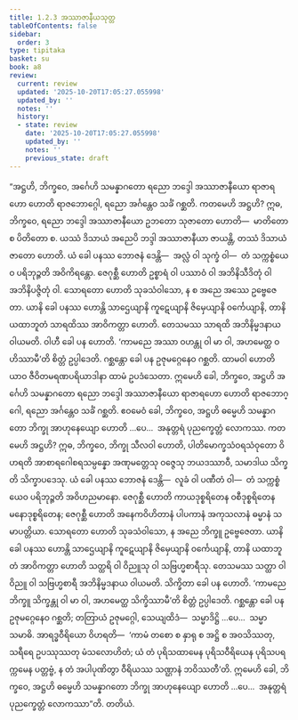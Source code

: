 ```yaml
---
title: 1.2.3 အဿာဇာနီယသုတ္တ
tableOfContents: false
sidebar:
  order: 3
type: tipitaka
basket: su
book: a8
review:
  current: review
  updated: '2025-10-20T17:05:27.055998'
  updated_by: ''
  notes: ''
  history:
  - state: review
    date: '2025-10-20T17:05:27.055998'
    updated_by: ''
    notes: ''
    previous_state: draft
---
```



<DynamicBreadcrumb />


<ReviewStatus review={frontmatter.review} showDetails={true} />

<HypothesisAnnotation frontmatter={frontmatter} />

<Division number="13" book="a8" e="ch" v="17" p="32">

<Paragraph number="147" book="a8">
“အဋ္ဌဟိ, ဘိက္ခဝေ, အင်္ဂေဟိ သမန္နာဂတော ရညော ဘဒ္ဒေါ အဿာဇာနီယော ရာဇာရဟော ဟောတိ ရာဇဘောဂ္ဂေါ, ရညော အင်္ဂန္တေဝ သင်္ခံ ဂစ္ဆတိ. ကတမေဟိ အဋ္ဌဟိ? ဣဓ, ဘိက္ခဝေ, ရညော ဘဒ္ဒေါ အဿာဇာနီယော ဥဘတော သုဇာတော ဟောတိ—  မာတိတော စ ပိတိတော စ. ယဿံ ဒိသာယံ အညေပိ ဘဒ္ဒါ အဿာဇာနီယာ ဇာယန္တိ, တဿံ ဒိသာယံ ဇာတော ဟောတိ. ယံ ခေါ ပနဿ ဘောဇနံ ဒေန္တိ—  အလ္လံ ဝါ သုက္ခံ ဝါ—  တံ သက္ကစ္စံယေဝ ပရိဘုဉ္ဇတိ အဝိကိရန္တော. ဇေဂုစ္ဆီ ဟောတိ ဥစ္စာရံ ဝါ ပဿာဝံ ဝါ အဘိနိသီဒိတုံ ဝါ အဘိနိပဇ္ဇိတုံ ဝါ. သောရတော ဟောတိ သုခသံဝါသော, န စ အညေ အဿေ ဥဗ္ဗေဇေတာ. ယာနိ ခေါ ပနဿ ဟောန္တိ သာဌေယျာနိ ကူဋေယျာနိ ဇိမှေယျာနိ ဝင်္ကေယျာနိ, တာနိ ယထာဘူတံ သာရထိဿ အာဝိကတ္တာ ဟောတိ. တေသမဿ သာရထိ အဘိနိမ္မဒနာယ ဝါယမတိ. ဝါဟီ ခေါ ပန ဟောတိ. ‘ကာမညေ အဿာ ဝဟန္တု ဝါ မာ ဝါ, အဟမေတ္ထ ဝဟိဿာမီ’တိ စိတ္တံ ဥပ္ပါဒေတိ. ဂစ္ဆန္တော ခေါ ပန ဥဇုမဂ္ဂေနေဝ ဂစ္ဆတိ. ထာမဝါ ဟောတိ ယာဝ ဇီဝိတမရဏပရိယာဒါနာ ထာမံ ဥပဒံသေတာ. ဣမေဟိ ခေါ, ဘိက္ခဝေ, အဋ္ဌဟိ အင်္ဂေဟိ သမန္နာဂတော ရညော ဘဒ္ဒေါ အဿာဇာနီယော ရာဇာရဟော ဟောတိ ရာဇဘောဂ္ဂေါ, ရညော အင်္ဂန္တေဝ သင်္ခံ ဂစ္ဆတိ.
</Paragraph>

<Paragraph number="148" book="a8">
ဧဝမေဝံ ခေါ, ဘိက္ခဝေ, အဋ္ဌဟိ ဓမ္မေဟိ သမန္နာဂတော ဘိက္ခု အာဟုနေယျော ဟောတိ …ပေ…  အနုတ္တရံ ပုညက္ခေတ္တံ လောကဿ. ကတမေဟိ အဋ္ဌဟိ? ဣဓ, ဘိက္ခဝေ, ဘိက္ခု သီလဝါ ဟောတိ, ပါတိမောက္ခသံဝရသံဝုတော ဝိဟရတိ အာစာရဂေါစရသမ္ပန္နော အဏုမတ္တေသု ဝဇ္ဇေသု ဘယဒဿာဝီ, သမာဒါယ သိက္ခတိ သိက္ခာပဒေသု. ယံ ခေါ ပနဿ ဘောဇနံ ဒေန္တိ—  လူခံ ဝါ ပဏီတံ ဝါ—  တံ သက္ကစ္စံယေဝ ပရိဘုဉ္ဇတိ အဝိဟညမာနော. ဇေဂုစ္ဆီ ဟောတိ ကာယဒုစ္စရိတေန ဝစီဒုစ္စရိတေန မနောဒုစ္စရိတေန; ဇေဂုစ္ဆီ ဟောတိ အနေကဝိဟိတာနံ ပါပကာနံ အကုသလာနံ ဓမ္မာနံ သမာပတ္တိယာ. သောရတော ဟောတိ သုခသံဝါသော, န အညေ ဘိက္ခူ ဥဗ္ဗေဇေတာ. ယာနိ ခေါ ပနဿ ဟောန္တိ သာဌေယျာနိ ကူဋေယျာနိ ဇိမှေယျာနိ ဝင်္ကေယျာနိ, တာနိ ယထာဘူတံ အာဝိကတ္တာ ဟောတိ သတ္ထရိ ဝါ ဝိညူသု ဝါ သဗြဟ္မစာရီသု. တေသမဿ သတ္ထာ ဝါ ဝိညူ ဝါ သဗြဟ္မစာရီ အဘိနိမ္မဒနာယ ဝါယမတိ. သိက္ခိတာ ခေါ ပန ဟောတိ. ‘ကာမညေ ဘိက္ခူ သိက္ခန္တု ဝါ မာ ဝါ, အဟမေတ္ထ သိက္ခိဿာမီ’တိ စိတ္တံ ဥပ္ပါဒေတိ. ဂစ္ဆန္တော ခေါ ပန ဥဇုမဂ္ဂေနေဝ ဂစ္ဆတိ; တတြာယံ ဥဇုမဂ္ဂေါ, သေယျထိဒံ—  သမ္မာဒိဋ္ဌိ …ပေ…  သမ္မာသမာဓိ. အာရဒ္ဓဝီရိယော ဝိဟရတိ—  ‘ကာမံ တစော စ နှာရု စ အဋ္ဌိ စ အဝသိဿတု, သရီရေ ဥပဿုဿတု မံသလောဟိတံ; ယံ တံ ပုရိသထာမေန ပုရိသဝီရိယေန ပုရိသပရက္ကမေန ပတ္တဗ္ဗံ, န တံ အပါပုဏိတွာ ဝီရိယဿ သဏ္ဌာနံ ဘဝိဿတီ’တိ. ဣမေဟိ ခေါ, ဘိက္ခဝေ, အဋ္ဌဟိ ဓမ္မေဟိ သမန္နာဂတော ဘိက္ခု အာဟုနေယျော ဟောတိ …ပေ…  အနုတ္တရံ ပုညက္ခေတ္တံ လောကဿာ”တိ.

</Paragraph>
</Division>

<Paragraph number="149" type="center" book="a8">
တတိယံ.
</Paragraph>